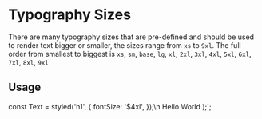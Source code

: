 
<Meta title="Stitches / Typography / Sizes" />

# Typography Sizes

There are many typography sizes that are pre-defined and should be used to render text bigger or smaller, the sizes range from `xs` to `9xl`. The full order from smallest to biggest is `xs`, `sm`, `base`, `lg`, `xl`, `2xl`, `3xl`, `4xl`, `5xl`, `6xl`, `7xl`, `8xl`, `9xl`

## Usage

const Text = styled('h1', {
  fontSize: '$4xl',
});\n
  <Text>Hello World</Text>
);`;

<Source code={code1} dark />

<FontSizes />
